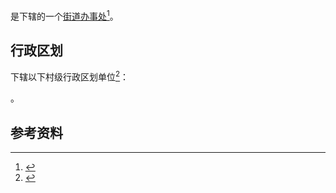 {{中国乡级行政区|32/11/82/002/000}}

'''{{PAGENAMEBASE}}'''是{{PRC admin/fullname|32/11/82/002/000|3}}下辖的一个[[街道办事处|街道办事处]]<ref>{{PRC admin/ref sgc|{{PRC admin/parent|32/11/82/002/000}}}}</ref>。

== 行政区划 ==
{{PAGENAMEBASE}}下辖以下村级行政区划单位<ref>{{PRC admin/ref sgc|32/11/82/002/000}}</ref>：

{{PRC admin/children|32/11/82/002/000}}。

== 参考资料 ==
{{reflist}}

{{江苏行政区划小作品}}
{{PRC admin/navcat|32/11/82/002/000}}